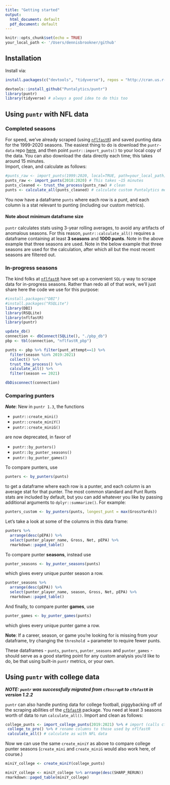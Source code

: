 ```yaml
---
title: "Getting started"
output:
  html_document: default
  pdf_document: default
---
```

```r
knitr::opts_chunk$set(echo = TRUE)
your_local_path <- '/Users/dennisbrookner/github'
```
## Installation
Install via:
```r
install.packages(c("devtools", "tidyverse"), repos = "http://cran.us.r-project.org")
```
```r
devtools::install_github("Puntalytics/puntr")
library(puntr)
library(tidyverse) # always a good idea to do this too
```
## Using `puntr` with NFL data
### Completed seasons
For speed, we've already scraped (using [`nflfastR`](https://www.nflfastr.com/)) and saved punting data for the 1999-2020 seasons. The easiest thing to do is download the `puntr-data` repo [here](https://github.com/Puntalytics/puntr-data/tree/master/data), and then point `puntr::import_punts()` to your local copy of the data. You can also download the data directly each time; this takes around 15 minutes.  
Import, clean, and calculate as follows:
```r
#punts_raw <- import_punts(1999:2020, local=TRUE, path=your_local_path) # recommended
punts_raw <- import_punts(2018:2020) # This takes ~15 minutes
punts_cleaned <- trust_the_process(punts_raw) # clean
punts <- calculate_all(punts_cleaned) # calculate custom Puntalytics metrics 
```
You now have a dataframe `punts` where each row is a punt, and each column is a stat relevant to punting (including our custom metrics).

#### Note about minimum dataframe size
`puntr` calculates stats using 3-year rolling averages, to avoid any artifacts of anomalous seasons. For this reason, `puntr::calculate_all()` requires a dataframe containing at least **3 seasons** and **1000 punts**. Note in the above example that three seasons are used. Note in the below example that three seasons are used for the calculation, after which all but the most recent seasons are filtered out.

### In-progress seasons
The kind folks at [`nflfastR`](https://www.nflfastr.com/) have set up a convenient `SQL`-y way to scrape data for in-progress seasons. Rather than redo all of that work, we'll just share here the code we use for this purpose:
```r
#install.packages("DBI")
#install.packages("RSQLite")
library(DBI)
library(RSQLite)
library(nflfastR)
library(puntr)

update_db()
connection <- dbConnect(SQLite(), "./pbp_db")
pbp <- tbl(connection, "nflfastR_pbp")

punts <- pbp %>% filter(punt_attempt==1) %>%
  filter(season %in% 2019:2021)
  collect() %>%
  trust_the_process() %>%
  calculate_all() %>%
  filter(season == 2021)

dbDisconnect(connection)
```

### Comparing punters
***Note***: New in `puntr 1.3`, the functions

* `puntr::create_mini()`
* `puntr::create_miniY()`
* `puntr::create_miniG()` 

are now deprecated, in favor of 

 - `puntr::by_punters()`
 - `puntr::by_punter_seasons()`
 - `puntr::by_punter_games()`  

To compare punters, use
```r
punters <- by_punters(punts)
```
to get a dataframe where each row is a punter, and each column is an average stat for that punter. The most common standard and Punt Runts stats are included by default, but you can add whatever you like by passing additional arguments to `dplyr::summarize()`. For example:
```r
punters_custom <- by_punters(punts, longest_punt = max(GrossYards))
```
Let's take a look at some of the columns in this data frame:  
```r
punters %>% 
  arrange(desc(pEPA)) %>% 
  select(punter_player_name, Gross, Net, pEPA) %>%
  rmarkdown::paged_table()
```

To compare punter **seasons**, instead use
```r
punter_seasons <- by_punter_seasons(punts)
```
which gives every unique punter season a row.  
```r
punter_seasons %>%
  arrange(desc(pEPA)) %>%
  select(punter_player_name, season, Gross, Net, pEPA) %>%
  rmarkdown::paged_table()
```
And finally, to compare punter **games**, use
```r
punter_games <- by_punter_games(punts)
```
which gives every unique punter game a row.  

**Note**: If a career, season, or game you're looking for is missing from your dataframe, try changing the `threshold = ` parameter to require fewer punts.
  
These dataframes - `punts`, `punters`, `punter_seasons` and `punter_games` - should serve as a good starting point for any custom analysis you'd like to do, be that using built-in `puntr` metrics, or your own.


## Using `puntr` with college data
***NOTE: `puntr` was successfully migrated from `cfbscrapR` to `cfbfastR` in version 1.2.2***
  
`puntr` can also handle punting data for college football, piggybacking off of the scraping abilities of the [`cfbfastR`](https://saiemgilani.github.io/cfbfastR/) package. You need at least 3 seasons worth of data to run `calculate_all()`. Import and clean as follows:
```r
college_punts <- import_college_punts(2019:2021) %>% # import (calls cfbfastR behind the scenes)
 college_to_pro() %>% # rename columns to those used by nflfastR
 calculate_all() # calculate as with NFL data
```
Now we can use the same `create_miniY` as above to compare college punter seasons (`create_mini` and `create_miniG` would also work here, of course.)
```r
miniY_college <- create_miniY(college_punts)
```
```r
miniY_college <- miniY_college %>% arrange(desc(SHARP_RERUN))
rmarkdown::paged_table(miniY_college)
```
